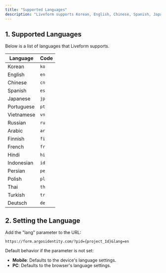 ```yaml
---
title: "Supported Languages"
description: "Liveform supports Korean, English, Chinese, Spanish, Japanese, Portuguese, Vietnamese, Russian, and more."
---
```


## 1. Supported Languages

Below is a list of languages that Liveform supports.

| Language   | Code |
| ---------- | ---- |
| Korean     | `ko` |
| English    | `en` |
| Chinese    | `cn` |
| Spanish    | `es` |
| Japanese   | `jp` |
| Portuguese | `pt` |
| Vietnamese | `vn` |
| Russian    | `ru` |
| Arabic     | `ar` |
| Finnish    | `fi` |
| French     | `fr` |
| Hindi      | `hi` |
| Indonesian | `id` |
| Persian    | `pe` |
| Polish     | `pl` |
| Thai       | `th` |
| Turkish    | `tr` |
| Deutsch    | `de` |

## 2. Setting the Language

Add the "lang" parameter to the URL:

`https://form.argosidentity.com/?pid={project_Id}&lang=en`

<Note>
  Default behavior if the parameter is not set:

  - **Mobile**: Defaults to the device's language settings.
  - **PC**: Defaults to the browser's language settings.
</Note>